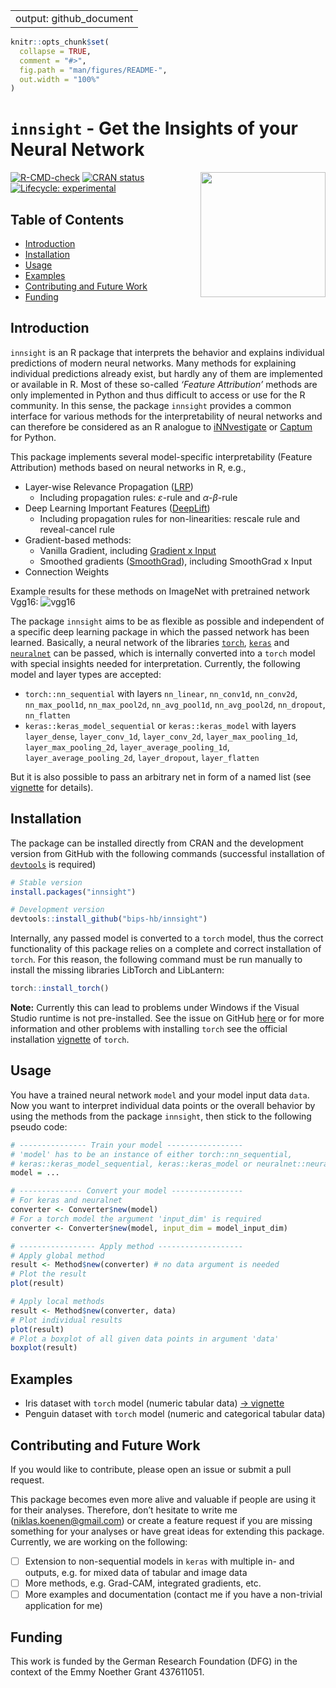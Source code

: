 
---
output: github_document
---

```r
knitr::opts_chunk$set(
  collapse = TRUE,
  comment = "#>",
  fig.path = "man/figures/README-",
  out.width = "100%"
)
```

# `innsight` - Get the Insights of your Neural Network
<a href='https://bips-hb.github.io/innsight'><img src='man/figures/logo.png' align="right" width="200" /></a>

<!-- badges: start -->
[![R-CMD-check](https://github.com/bips-hb/innsight/workflows/R-CMD-check/badge.svg)](https://github.com/bips-hb/innsight/actions)
[![CRAN status](https://www.r-pkg.org/badges/version/innsight)](https://CRAN.R-project.org/package=innsight)
[![Lifecycle: experimental](https://img.shields.io/badge/lifecycle-experimental-orange.svg)](https://lifecycle.r-lib.org/articles/stages.html#experimental)
<!-- badges: end -->

## Table of Contents

* [Introduction](#introduction)
* [Installation](#installation)
* [Usage](#usage)
* [Examples](#examples)
* [Contributing and Future Work](#contributing-and-future-work)
* [Funding](#funding)

## Introduction

`innsight` is an R package that interprets the behavior and explains individual
predictions of modern neural networks. Many methods for explaining individual
predictions already exist, but hardly any of them are implemented or 
available in R. Most of these so-called *'Feature Attribution'* methods are
only implemented in Python and thus difficult to access or use for the 
R community. In this sense, the package `innsight` provides a common interface
for various methods for the interpretability of neural networks and can 
therefore be considered as an R analogue to 
[iNNvestigate](https://github.com/albermax/innvestigate) or 
[Captum](https://captum.ai/) for Python.

This package implements several model-specific 
interpretability (Feature Attribution) methods based on neural networks in R, e.g., 

* Layer-wise Relevance Propagation ([LRP](https://doi.org/10.1371/journal.pone.0130140))
  * Including propagation rules: $\varepsilon$-rule and $\alpha$-$\beta$-rule
* Deep Learning Important Features ([DeepLift](https://arxiv.org/abs/1704.02685))
  * Including propagation rules for non-linearities: rescale rule and reveal-cancel rule
* Gradient-based methods:
  * Vanilla Gradient, including [Gradient x Input](https://www.jmlr.org/papers/v11/baehrens10a.html)
  * Smoothed gradients ([SmoothGrad](https://arxiv.org/abs/1706.03825)), including
  SmoothGrad x Input
* Connection Weights

Example results for these methods on ImageNet with pretrained network Vgg16:
![vgg16](https://github.com/bips-hb/innsight/blob/master/man/images/vgg16.png?raw=true)


The package `innsight` aims to be as flexible as possible and independent of a 
specific deep learning package in which the passed network has been learned. 
Basically, a neural network of the libraries [`torch`](https://torch.mlverse.org/), [`keras`](https://keras.rstudio.com/) and [`neuralnet`](https://CRAN.R-project.org/package=neuralnet)
can be passed, which is internally converted into a `torch` model with special
insights needed for interpretation. Currently, the following model and layer types 
are accepted:

* `torch::nn_sequential` with layers `nn_linear`, `nn_conv1d`, `nn_conv2d`, 
`nn_max_pool1d`, `nn_max_pool2d`, `nn_avg_pool1d`, `nn_avg_pool2d`,
`nn_dropout`, `nn_flatten`
* `keras::keras_model_sequential` or `keras::keras_model` with layers `layer_dense`, `layer_conv_1d`,
`layer_conv_2d`, `layer_max_pooling_1d`, `layer_max_pooling_2d`, 
`layer_average_pooling_1d`, `layer_average_pooling_2d`, `layer_dropout`, `layer_flatten`

But it is also possible to pass an arbitrary net in form of a named list 
(see [vignette](https://bips-hb.github.io/innsight/articles/Custom_Model_Definition.html) for details).

## Installation

The package can be installed directly from CRAN and the development version
from GitHub with the following commands (successful 
installation of [`devtools`](https://www.r-project.org/nosvn/pandoc/devtools.html) is required)

```r
# Stable version
install.packages("innsight")

# Development version
devtools::install_github("bips-hb/innsight")
```

Internally, any passed model is converted to a `torch` model, thus the correct 
functionality of this package relies on a complete and correct installation
of `torch`. For this reason, the following command must be run manually to 
install the missing libraries LibTorch and LibLantern:

```r
torch::install_torch()
```

**Note:** Currently this can lead to problems under Windows if the Visual 
Studio runtime is not pre-installed. See the issue on GitHub [here](https://github.com/mlverse/torch/issues/246#issuecomment-695097121) or
for more information and other problems with installing `torch` see the official
installation
[vignette](https://CRAN.R-project.org/package=torch/vignettes/installation.html)
of `torch`.

## Usage

You have a trained neural network `model` and your model input data `data`. Now
you want to interpret individual data points or the overall behavior by using
the methods from the package `innsight`, then stick to the following 
pseudo code:

```r
# --------------- Train your model -----------------
# 'model' has to be an instance of either torch::nn_sequential, 
# keras::keras_model_sequential, keras::keras_model or neuralnet::neuralnet
model = ...

# -------------- Convert your model ----------------
# For keras and neuralnet
converter <- Converter$new(model)
# For a torch model the argument 'input_dim' is required
converter <- Converter$new(model, input_dim = model_input_dim)

# ----------------- Apply method -------------------
# Apply global method
result <- Method$new(converter) # no data argument is needed
# Plot the result
plot(result)

# Apply local methods
result <- Method$new(converter, data)
# Plot individual results
plot(result)
# Plot a boxplot of all given data points in argument 'data' 
boxplot(result)
```

## Examples

- Iris dataset with `torch` model (numeric tabular data) 
[&#8594; vignette](https://bips-hb.github.io/innsight/vignette/example_1_iris.html)
- Penguin dataset with `torch` model (numeric and categorical tabular data)


## Contributing and Future Work

If you would like to contribute, please open an issue or submit a pull request.

This package becomes even more alive and valuable if people are using it for 
their analyses. Therefore, don't hesitate to write me (<niklas.koenen@gmail.com>) 
or create a feature request if you are missing something for your analyses or 
have great ideas for extending this package. Currently, we are working on the following:

- [ ] Extension to non-sequential models in `keras` with multiple in- and 
outputs, e.g. for mixed data of tabular and image data
- [ ] More methods, e.g. Grad-CAM, integrated gradients, etc.
- [ ] More examples and documentation (contact me if you have a non-trivial
application for me)

## Funding
This work is funded by the German Research Foundation (DFG) in the context
of the Emmy Noether Grant 437611051.

